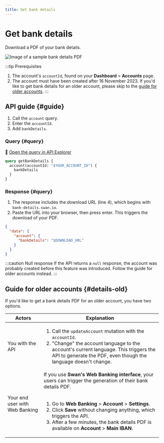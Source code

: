 ```yaml
---
title: Get bank details
---
```


# Get bank details

Download a PDF of your bank details.

![Image of a sample bank details PDF](../../../images/topics/accounts/bank-details-plain.png)

:::tip Prerequisites

1. The account's `accountId`, found on your **Dashboard** > **Accounts** page.
1. The account must have been created after 16 November 2023. If you'd like to get bank details for an older account, please skip to the [guide for older accounts](#details-old).
   :::

## API guide {#guide}

1. Call the `account` query.
1. Enter the `accountId`.
1. Add `bankDetails`.

### Query {#query}

🔎 [Open the query in API Explorer](https://explorer.swan.io?query=cXVlcnkgZ2V0QmFua0RldGFpbHMgewogIGFjY291bnQoYWNjb3VudElkOiAiJFlPVVJfQUNDT1VOVF9JRCIpIHsKICAgIGJhbmtEZXRhaWxzCiAgfQp9Cg%3D%3D&tab=api)

```graphql {2} showLineNumbers
query getBankDetails {
  account(accountId: "$YOUR_ACCOUNT_ID") {
    bankDetails
  }
}
```

### Response {#query}

1. The response includes the download URL (line 4), which begins with `bank-details.swan.io`.
1. Paste the URL into your browser, then press enter. This triggers the download of your PDF.

```json {4} showLineNumbers
{
  "data": {
    "account": {
      "bankDetails": "$DOWNLOAD_URL"
    }
  }
}
```

:::caution Null response
If the API returns a `null` response, the account was probably created before this feature was introduced.
Follow the guide for older accounts instead.
:::

## Guide for older accounts {#details-old}

If you'd like to get a bank details PDF for an older account, you have two options.

| Actors                         | Explanation                                                                                                                                                                                                                                                                                                                                                             |
| ------------------------------ | ----------------------------------------------------------------------------------------------------------------------------------------------------------------------------------------------------------------------------------------------------------------------------------------------------------------------------------------------------------------------- |
| You with the API               | <ol><li>Call the `updateAccount` mutation with the `accountId`.</li><li>"Change" the account language to the account's current language. This triggers the API to generate the PDF, even though the language doesn't change.</li></ol>                                                                                                                                  |
| Your end user with Web Banking | If you use **Swan's Web Banking interface**, your users can trigger the generation of their bank details PDF.<br /><br /><ol><li>Go to **Web Banking** > **Account** > **Settings**.</li><li>Click **Save** without changing anything, which triggers the API.</li><li>After a few minutes, the bank details PDF is available on **Account** > **Main IBAN**.</li></ol> |
